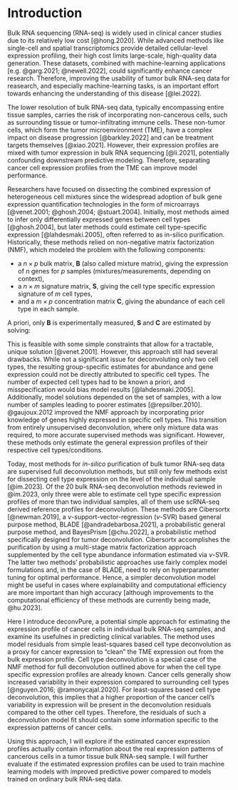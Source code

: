 # Introduction

Bulk RNA sequencing (RNA-seq) is widely used in clinical cancer studies due to
its relatively low cost [@hong.2020]. While advanced methods like single-cell
and spatial transcriptomics provide detailed cellular-level expression
profiling, their high cost limits large-scale, high-quality data generation.
These datasets, combined with machine-learning applications
[e.g. @garg.2021; @newell.2022], could significantly enhance cancer research.
Therefore, improving the usability of tumor bulk RNA-seq data for reasearch, and
especially machine-learning tasks, is an important effort towards enhancing the
understanding of this disease [@lei.2022].

The lower resolution of bulk RNA-seq data, typically encompassing entire tissue
samples, carries the risk of incorporating non-cancerous cells, such as
surrounding tissue or tumor-infiltrating immune cells. These non-tumor cells,
which form the tumor microenvironment (TME), have a complex impact on disease
progression [@barkley.2022] and can be treatment targets themselves
[@xiao.2021]. However, their expression profiles are mixed with tumor expression
in bulk RNA sequencing [@li.2021], potentially confounding downstream predictive
modeling. Therefore, separating cancer cell expression profiles from the TME can
improve model performance.

Researchers have focused on dissecting the combined expression of heterogeneous
cell mixtures since the widespread adoption of bulk gene expression
quantification technologies in the form of microarrays
[@venet.2001; @ghosh.2004; @stuart.2004]. Initially, most methods aimed to infer
only differentially expressed genes between cell types [@ghosh.2004], but later
methods could estimate cell type-specific expression [@lahdesmaki.2005], often
referred to as in-silico purification. Historically, these methods relied on
non-negative matrix factorization (NMF), which modeled the problem with the
following components:

* a $n \times p$ bulk matrix, $\mathbf{B}$ (also called mixture matrix), giving
  the expression of $n$ genes for $p$ samples (mixtures/measurements, depending
  on context),
* a $n \times m$ signature matrix, $\mathbf{S}$, giving the cell type specific
  expression signature of $m$ cell types,
* and a $m \times p$ concentration matrix $\mathbf{C}$, giving the abundance of
  each cell type in each sample.

A priori, only $\mathbf{B}$ is experimentally measured, $\mathbf{S}$ and
$\mathbf{C}$ are estimated by solving:

\begin{equation}
  \mathbf{B} = \mathbf{S} \mathbf{C}
  (\#eq:basic-matrix-deconv)
\end{equation}

This is feasible with some simple constraints that allow for a tractable, unique
solution [@venet.2001]. However, this approach still had several drawbacks.
While not a significant issue for deconvoluting only two cell types, the
resulting group-specific estimates for abundance and gene expression could not
be directly attributed to specific cell types. The number of expected cell types
had to be known a priori, and misspecification would bias model results
[@lahdesmaki.2005]. Additionally, model solutions depended on the set of
samples, with a low number of samples leading to poorer estimates
[@repsilber.2010]. @gaujoux.2012 improved the NMF approach by incorporating
prior knowledge of genes highly expressed in specific cell types. This
transition from entirely unsupervised deconvolution, where only mixture data was
required, to more accurate supervised methods was significant. However, these
methods only estimate the general expression profiles of their respective cell
types/conditions.

Today, most methods for *in-silico* purification of bulk tumor RNA-seq data are
supervised full deconvolution methods, but still only few methods exist for
dissecting cell type expression on the level of the individual sample
[@im.2023]. Of the 20 bulk RNA-seq deconvolution methods reviewed in @im.2023,
only three were able to estimate cell type specific expression profiles of more
than two individual samples, all of them use scRNA-seq derived reference
profiles for deconvolution. These methods are Cibersortx [@newman.2019], a
$\nu$-support-vector-regression ($\nu$-SVR) based general purpose method, BLADE
[@andradebarbosa.2021], a probabilistic general purpose method, and BayesPrism
[@chu.2022], a probabilistic method specifically designed for tumor
deconvolution. Cibersortx accomplishes the purification by using a multi-stage
matrix factorization approach supplemented by the cell type abundance
information estimated via $\nu$-SVR. The latter two methods' probabilistic
approaches use fairly complex model formulations and, in the case of BLADE, need
to rely on hyperparameter tuning for optimal performance. Hence, a simpler
deconvolution model might be useful in cases where explainability and
computational efficiency are more important than high accuracy [although
improvements to the computational efficiency of these methods are currently
being made, @hu.2023].

Here I introduce deconvPure, a potential simple approach for estimating the
expression profile of cancer cells in individual bulk RNA-seq samples, and
examine its usefulnes in predicting clinical variables. The method uses model
residuals from simple least-squares based cell type deconvolution as a proxy for
cancer expression to "clean" the TME expression out from the bulk expression
profile. Cell type deconvolution is a special case of the NMF method for full
deconvolution outlined above for when the cell type specific expression profiles
are already known. Cancer cells generally show increased variability in their
expression compared to surrounding cell types
[@nguyen.2016; @ramonycajal.2020]. For least-squares based cell type
deconvolution, this implies that a higher proportion of the cancer cell's
variability in expression will be present in the deconvolution residuals
compared to the other cell types. Therefore, the residuals of such a
deconvolution model fit should contain some information specific to the
expression patterns of cancer cells.

Using this approach, I will explore if the estimated cancer expression profiles
actually contain information about the real expression patterns of cancerous
cells in a tumor tissue bulk RNA-seq sample. I will further evaluate if the
estimated expression profiles can be used to train machine learning models with
improved predictive power compared to models trained on ordinary bulk RNA-seq
data.
